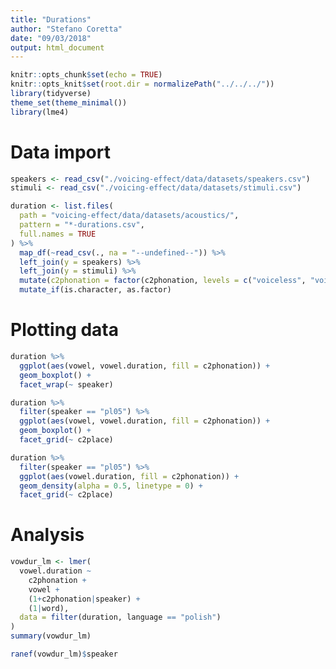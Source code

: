 ```yaml
---
title: "Durations"
author: "Stefano Coretta"
date: "09/03/2018"
output: html_document
---
```


```r
knitr::opts_chunk$set(echo = TRUE)
knitr::opts_knit$set(root.dir = normalizePath("../../../"))
library(tidyverse)
theme_set(theme_minimal())
library(lme4)
```

# Data import

```r
speakers <- read_csv("./voicing-effect/data/datasets/speakers.csv")
stimuli <- read_csv("./voicing-effect/data/datasets/stimuli.csv")

duration <- list.files(
  path = "voicing-effect/data/datasets/acoustics/",
  pattern = "*-durations.csv",
  full.names = TRUE
) %>%
  map_df(~read_csv(., na = "--undefined--")) %>%
  left_join(y = speakers) %>%
  left_join(y = stimuli) %>%
  mutate(c2phonation = factor(c2phonation, levels = c("voiceless", "voiced"))) %>%
  mutate_if(is.character, as.factor)
```

# Plotting data

```r
duration %>%
  ggplot(aes(vowel, vowel.duration, fill = c2phonation)) +
  geom_boxplot() +
  facet_wrap(~ speaker)
```

```r
duration %>%
  filter(speaker == "pl05") %>%
  ggplot(aes(vowel, vowel.duration, fill = c2phonation)) +
  geom_boxplot() +
  facet_grid(~ c2place)
```

```r
duration %>%
  filter(speaker == "pl05") %>%
  ggplot(aes(vowel.duration, fill = c2phonation)) +
  geom_density(alpha = 0.5, linetype = 0) +
  facet_grid(~ c2place)
```

# Analysis

```r
vowdur_lm <- lmer(
  vowel.duration ~
    c2phonation +
    vowel +
    (1+c2phonation|speaker) +
    (1|word),
  data = filter(duration, language == "polish")
)
summary(vowdur_lm)
```

```r
ranef(vowdur_lm)$speaker
```

